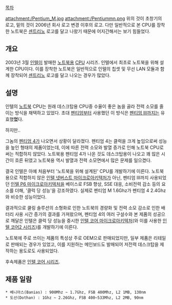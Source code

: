 [[목차]]

attachment:/Pentium_M.jpg
attachment:/Pentiummn.png
위의 것이 초창기의 로고, 밑의 것이 2006년 회사 로고 변경 이후의 로고. 다만 일반적으로 본 CPU를 장착한 노트북은 [[센트리노]] 로고를 달고 나왔기 때문에 어지간해서는 보기 힘들었다.

== 개요 ==
2003년 3월 [[인텔]]이 발매한 [[노트북]]용 [[CPU]] 시리즈. 인텔에서 최초로 노트북을 위해 설계한 CPU이다. 이를 장착한 노트북은 일반적으로 인텔의 칩셋 및 무선 LAN 모듈과 함께 장착되어 [[센트리노]] 로고를 달고 나오는 경우가 많았다.

== 설명 ==
인텔의 [[노트북]] CPU는 원래 데스크탑용 CPU중 수율이 좋은 놈을 골라 전력 소모를 줄이는 방식을 채택하고 있었다. 초대 [[펜티엄]]부터 사용했던 이 방식은 [[펜티엄 III]]까지는 유효했'''었'''다.

하지만..

그놈의 [[펜티엄 4]]가 나오면서 상황이 달라졌다. 펜티엄 4는 클럭을 크게 높임으로써 성능을 높인 형태의 제품이었는데, 이에 따른 전력 소모와 발열 증가로 인해 노트북 CPU로써는 적합하지 않았다. 노트북용 펜티엄 4가 나온 것도 데스크탑용이 나오고 꽤 많은 시간이 흐른 뒤였고 노트북용 역시 발열과 전력 소모면에서 많은 문제를 일으켰다.

결국 인텔은 아예 처음부터 '노트북을 위해 설계된' CPU를 개발하기에 이른다. 노트북용으로 적합하지 않은 [[인텔 넷버스트 마이크로아키텍처]]가 아닌, 펜티엄 III까지 사용되었던 [[인텔 P6 마이크로아키텍처]]을 베이스로 FSB 향상, SSE 대응, 소비전력 감소 등의 요소를 더해, '클럭 당 성능'을 강조하였다. 실제로 펜티엄 M 1.6Ghz가 펜티엄 4 2.4Ghz와 비슷한 성능이었다.

결과적으로 쿨링 솔루션의 소형화로 인한 노트북의 경량화 및 전력 소모 감소로 인한 배터리 사용 시간 증가의 결과를 가져왔으며, 펜티엄 4의 여러 구설수와 본 제품의 성공으로 깨달은 인텔은 클럭 당 성능을 중시한 [[인텔 코어 마이크로아키텍처]](와 이를 사용한 [[인텔 코어2 시리즈]])를 개발하기에 이른다.

노트북에 주로 쓰이는 제품의 특성상 주로 OEM으로 판매되었지만, 일부 제품은 리테일로 판매되는 경우가 있었고, 이를 지원하는 메인보드도 발매되어 저전력 데스크탑을 제작하는 용도로도 사용되었다.

후속제품은 [[인텔 코어 시리즈]].

== 제품 일람 ==
 * 베니아스(Banias) : 900Mhz ~ 1.7Ghz, FSB 400Mhz, L2 1MB, 130nm
 * 도선(Dothan) : 1Ghz ~ 2.26Ghz, FSB 400~533Mhz, L2 2MB, 90nm
